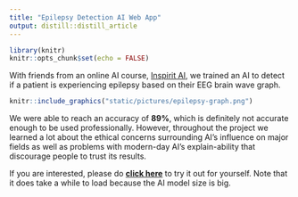 ```yaml
---
title: "Epilepsy Detection AI Web App"
output: distill::distill_article
---
```


```r
library(knitr)
knitr::opts_chunk$set(echo = FALSE)
```

With friends from an online AI course, [Inspirit AI](https://www.inspiritai.com/), we trained an AI to detect if a patient is experiencing epilepsy based on their EEG brain wave graph.

```r
knitr::include_graphics("static/pictures/epilepsy-graph.png")
```

We were able to reach an accuracy of **89%**, which is definitely not accurate enough to be used professionally. However, throughout the project we learned a lot about the ethical concerns surrounding AI's influence on major fields as well as problems with modern-day AI's explain-ability that discourage people to trust its results.

If you are interested, please do [**click here**](https://epilepsy-detection.herokuapp.com/) to try it out for yourself. Note that it does take a while to load because the AI model size is big.
